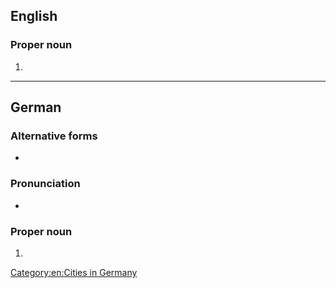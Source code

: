{{also|Frankfurt-am-Main}}

==English==

===Proper noun===
{{en-proper noun|head=[[Frankfurt]] am [[Main]]}}

# {{alternative form of|Frankfurt-am-Main|lang=en}}

----

==German==
{{wikipedia|lang=de}}

===Alternative forms===
* {{l|de|Frankfurt a. M.}} {{q|abbreviation}}

===Pronunciation===
* {{audio|De-Frankfurt am Main.ogg|Audio|lang=de}}

===Proper noun===
{{de-proper noun|head=[[Frankfurt]] [[am]] [[Main]]|n|Frankfurts am Main}}

# {{l|en|Frankfurt-am-Main}}

[[Category:en:Cities in Germany]]